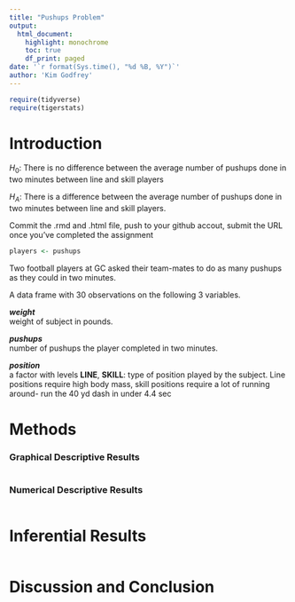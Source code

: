 ```yaml
---
title: "Pushups Problem"
output:
  html_document:
    highlight: monochrome
    toc: true
    df_print: paged
date: '`r format(Sys.time(), "%d %B, %Y")`'
author: 'Kim Godfrey'
---
```


```r

require(tidyverse)
require(tigerstats)

```

# Introduction 

<!--In this section you explain what you are trying to show.  Where did the data come from?  What is the research or other question you are trying to answer?

Fork the Rstudio project called pushups to your github account. Clone from your github account to your Rstudio.cloud CRN37591 workspace.  Using the dataset called pushups from the tigerstats package in R, answer the question posed by this null and alternate hypothesis in an html markdown document. -->

$H_0$: There is no difference between the average number of pushups done in two minutes between line and skill players

$H_A$: There is a difference between the  average number of pushups done in two minutes between line and skill players.

Commit the .rmd and .html file, push to your github accout, submit  the URL once you've completed the assignment

<!-- load the data set -->

```r
players <- pushups
```


Two football players at GC asked their team-mates to do as many pushups as they could in two minutes.


A data frame with 30 observations on the following 3 variables.

**_weight_**  
weight of subject in pounds.

**_pushups_**  
number of pushups the player completed in two minutes.

**_position_**  
a factor with levels **LINE**, **SKILL**: type of position played by the subject. Line positions require high body mass, skill positions require a lot of running around- run the 40 yd dash in under 4.4 sec 

# Methods

<!--Decide on your methods:  use "variable analysis" or other appropriate descriptors.  Make sure to choose at least one graphical method and at least one numerical method.  
  
Variable analysis: You have position (factor) and number of pushups done in two minutes (numerical). What type of graphical display, numerical display and inferential test is appropriate?  


# Descriptive Results

<!--Divide this section into two sub-sections:  One for your descriptive  results and one for your inferential results.!-->



### Graphical Descriptive Results

<!--Graphical results here.  Make sure to show your code.  Provide appropriate labels for axes, giving units if possible, and provide a good title for the graph, too.  Use the graphical results to describe the patterns if any that exist in the data as focused toward the research question

Typically look at boxplots when considering numerical vs categorical data. Insert a boxplot here

The two variables of interest are pushups and position. Boxplot graphical displays are good ways to depict data.  --> 

```r

```
  
<!-- be sire to tell what the boxplot shows -->
 
### Numerical Descriptive Results

<!--Numerical results go here. Use the numerical results to describe the patterns if any that exist in the data as focused toward the research question -->

```r

```



# Inferential Results

<!--State hypothesis clearly.  Make sure your discussion of the inferential test covers all the aspects that the test output produces, such as test statistic, p-value etc.  Make a decision about the null hypothesis, explain the assumptions on which the selected test/procedure was based, and why the chosen procedure satisfys the assumptions and is appropriate to answer the research question -->


```r

```

# Discussion and Conclusion

<!--Discussion and conclusion here.  If you found a relationship be sure to consider whether the relationship occurs because one of the variavbles causes the other, or whether they perhasps are related for some other reason. -->



